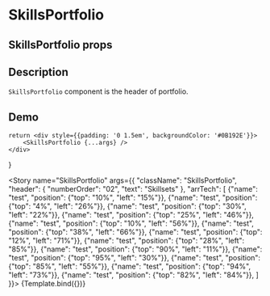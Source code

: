 
<Meta title="SkillsPortfolio" component={SkillsPortfolio}/>

# SkillsPortfolio

## SkillsPortfolio props
<ArgsTable of={SkillsPortfolio}/>

## Description

`SkillsPortfolio` component is the header of portfolio.

## Demo

    return <div style={{padding: '0 1.5em', backgroundColor: '#0B192E'}}>
        <SkillsPortfolio {...args} />
    </div>
}

<Story name="SkillsPortfolio" args={{
    "className": "SkillsPortfolio",
    "header": {
        "numberOrder": "02",
        "text": "Skillsets"
    },
    "arrTech": [
        {"name": "test", "position": {"top": "10%", "left": "15%"}},
        {"name": "test", "position": {"top": "4%", "left": "26%"}},
        {"name": "test", "position": {"top": "30%", "left": "22%"}},
        {"name": "test", "position": {"top": "25%", "left": "46%"}},
        {"name": "test", "position": {"top": "10%", "left": "56%"}},
        {"name": "test", "position": {"top": "38%", "left": "66%"}},
        {"name": "test", "position": {"top": "12%", "left": "71%"}},
        {"name": "test", "position": {"top": "28%", "left": "85%"}},
        {"name": "test", "position": {"top": "90%", "left": "11%"}},
        {"name": "test", "position": {"top": "95%", "left": "30%"}},
        {"name": "test", "position": {"top": "85%", "left": "55%"}},
        {"name": "test", "position": {"top": "94%", "left": "73%"}},
        {"name": "test", "position": {"top": "82%", "left": "84%"}},
    ]
}}>
    {Template.bind({})}
</Story>

